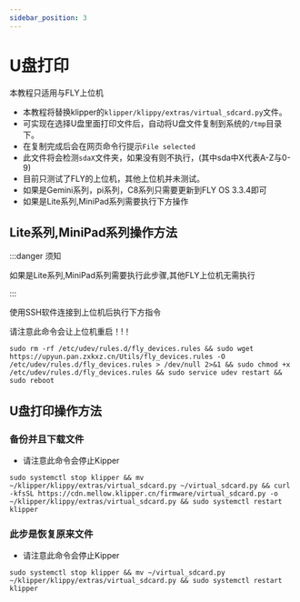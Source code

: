 ```yaml
---
sidebar_position: 3
---
```


# U盘打印

本教程只适用与FLY上位机

* 本教程将替换klipper的`klipper/klippy/extras/virtual_sdcard.py`文件。
* 可实现在选择U盘里面打印文件后，自动将U盘文件复制到系统的`/tmp`目录下。
* 在复制完成后会在网页命令行提示`File selected`
* 此文件将会检测`sdaX`文件夹，如果没有则不执行，(其中sda中X代表A-Z与0-9)
* 目前只测试了FLY的上位机，其他上位机并未测试。
* 如果是Gemini系列，pi系列，C8系列只需要更新到FLY OS 3.3.4即可
* 如果是Lite系列,MiniPad系列需要执行下方操作

## Lite系列,MiniPad系列操作方法

:::danger 须知

如果是Lite系列,MiniPad系列需要执行此步骤,其他FLY上位机无需执行

:::

使用SSH软件连接到上位机后执行下方指令

请注意此命令会让上位机重启！!！


```
sudo rm -rf /etc/udev/rules.d/fly_devices.rules && sudo wget https://upyun.pan.zxkxz.cn/Utils/fly_devices.rules -O /etc/udev/rules.d/fly_devices.rules > /dev/null 2>&1 && sudo chmod +x /etc/udev/rules.d/fly_devices.rules && sudo service udev restart && sudo reboot
```

## U盘打印操作方法

### 备份并且下载文件

* 请注意此命令会停止Kipper

```
sudo systemctl stop klipper && mv ~/klipper/klippy/extras/virtual_sdcard.py ~/virtual_sdcard.py && curl -kfsSL https://cdn.mellow.klipper.cn/firmware/virtual_sdcard.py -o ~/klipper/klippy/extras/virtual_sdcard.py && sudo systemctl restart klipper
```

### 此步是恢复原来文件

* 请注意此命令会停止Kipper

```
sudo systemctl stop klipper && mv ~/virtual_sdcard.py ~/klipper/klippy/extras/virtual_sdcard.py && sudo systemctl restart klipper
```